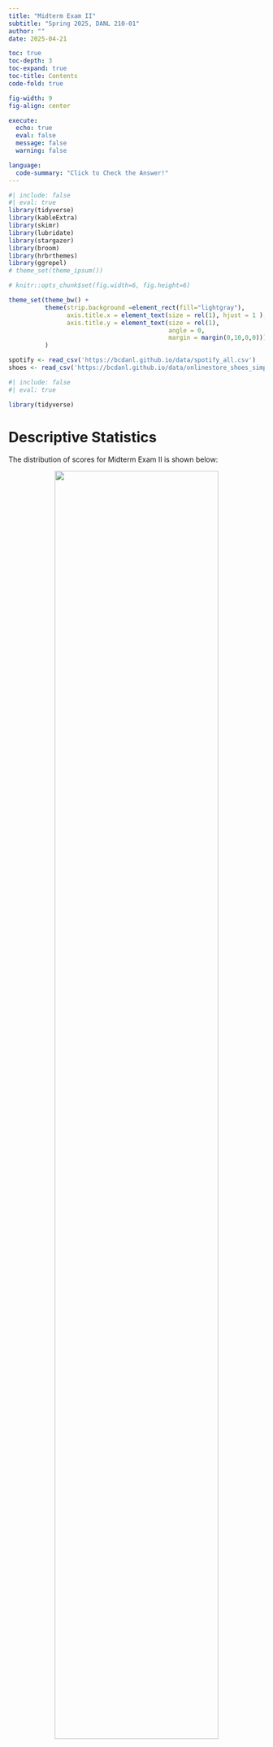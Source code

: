 ```yaml
---
title: "Midterm Exam II"
subtitle: "Spring 2025, DANL 210-01"
author: ""
date: 2025-04-21

toc: true
toc-depth: 3
toc-expand: true
toc-title: Contents
code-fold: true

fig-width: 9
fig-align: center

execute:
  echo: true
  eval: false
  message: false
  warning: false

language: 
  code-summary: "Click to Check the Answer!"
---
```

```r
#| include: false
#| eval: true
library(tidyverse)
library(kableExtra)
library(skimr)
library(lubridate)
library(stargazer)
library(broom)
library(hrbrthemes)
library(ggrepel)
# theme_set(theme_ipsum())

# knitr::opts_chunk$set(fig.width=6, fig.height=6)  

theme_set(theme_bw() +
          theme(strip.background =element_rect(fill="lightgray"),
                axis.title.x = element_text(size = rel(1), hjust = 1 ),
                axis.title.y = element_text(size = rel(1), 
                                            angle = 0,
                                            margin = margin(0,10,0,0)))
          )

spotify <- read_csv('https://bcdanl.github.io/data/spotify_all.csv')
shoes <- read_csv('https://bcdanl.github.io/data/onlinestore_shoes_simple.csv')
```

<!-- \begin{center}\large\bfseries -->
<!-- \textsf{Spring 2025, SUNY Geneseo, DANL 210-01} -->
<!-- \vspace*{-.5cm} -->
<!-- \end{center} -->

<!-- \begin{center}\huge\bfseries -->
<!-- \textsf{Midterm Exam II} -->
<!-- \vspace*{-.5cm} -->
<!-- \end{center} -->

<!-- \begin{center}\large\bfseries -->
<!-- \textsf{Make-up Version} -->
<!-- \end{center} -->

<!-- \begin{center}\large -->
<!-- {April 21, 2025} -->
<!-- \end{center} -->


<!-- # Honor Pledges -->

<!-- I solemnly swear that I will not cheat or engage in any form of academic dishonesty during this exam.  -->

<!-- I will not communicate with other students or use unauthorized materials.  -->

<!-- I will uphold the integrity of this exam and demonstrate my own knowledge and abilities. -->

<!-- By taking this pledge, I acknowledge that academic dishonesty undermines the academic process and is a violation of the trust placed in me as a student.  -->

<!-- I accept the consequences of any violation of this promise. -->

<!-- - Student's Name:  -->
<!-- - Student's Signature:  -->

<!-- <br><br> -->

```r
#| include: false
#| eval: true

library(tidyverse)
```



# Descriptive Statistics


The distribution of scores for Midterm Exam II is shown below:

<div style="text-align: center; width: 100%; margin: auto;">
  <img src="https://bcdanl.github.io/lec_figs/danl-210-s25-exam-2-dist.png" style="width: 80%; margin-bottom: -20px;">
  <p style="font-weight: bold;"></p>
</div>



The distribution of raw scores for Data Collection in Midterm Exam II is shown below:

<div style="text-align: center; width: 100%; margin: auto;">
  <img src="https://bcdanl.github.io/lec_figs/danl-210-s25-exam-2-dist-dc.png" style="width: 80%; margin-bottom: -20px;">
  <p style="font-weight: bold;"></p>
</div>



The distribution of raw scores for Pandas in Midterm Exam II is shown below:

<div style="text-align: center; width: 100%; margin: auto;">
  <img src="https://bcdanl.github.io/lec_figs/danl-210-s25-exam-2-dist-pandas.png" style="width: 80%; margin-bottom: -20px;">
  <p style="font-weight: bold;"></p>
</div>

<br>

The following provides the descriptive statistics for each part of the Midterm Exam II:

```r
#| echo: false
#| eval: true
sum <- readr::read_csv("https://bcdanl.github.io/data/spring-2025-danl-210-exam2-stat.csv")
DT::datatable(sum, options = list(pageLength = nrow(sum)), rownames = FALSE)
```

<br>

# Section 1. Data Collection I

```python
#| eval: false
#| echo: true
#| code-fold: false
#| message: false
#| warning: false

# %%
# =============================================================================
# Setting up
# =============================================================================
import pandas as pd
import os
import time
import random
from selenium import webdriver
from selenium.webdriver.common.by import By

driver = webdriver.Chrome() 

# Set the working directory path
wd_path = '/Users/bchoe/My Drive/suny-geneseo/spring2025/lecture-code'
os.chdir(wd_path)  

url = 'http://quotes.toscrape.com/tableful/'
```






**First/Front page** of the website for the `url`:

<div style="text-align: center; width: 100%; margin: auto;">
  <img src="https://bcdanl.github.io/lec_figs/table-scraping-quotes.png" style="width: 80%; margin-bottom: -20px;">
  <p style="font-weight: bold;"></p>
</div>



<br>

**Last page** of the website for the `url`:


<div style="text-align: center; width: 100%; margin: auto;">
  <img src="https://bcdanl.github.io/lec_figs/table-scraping-quotes_end.png" style="width: 80%; margin-bottom: -20px;">
  <p style="font-weight: bold;"></p>
</div>








**A single quote with its author**
<div style="text-align: center; width: 100%; margin: auto;">
  <img src="https://bcdanl.github.io/lec_figs/table-scraping-quotes-only.png" style="width: 80%; margin-bottom: -20px;">
  <p style="font-weight: bold;"></p>
</div>



<br>


**Corresponding tags**

<div style="text-align: center; width: 100%; margin: auto;">
  <img src="https://bcdanl.github.io/lec_figs/table-scraping-quotes-tag-only.png" style="width: 80%; margin-bottom: -20px;">
  <p style="font-weight: bold;"></p>
</div>






## Question 1 (Points: 4)
- Write `pandas` code that reads the HTML table from the front page of the website URL stored in `url` into a DataFrame called `df`.



```python
#| eval: false
#| message: false
#| warning: false

df = pd.read_html(url)[0]
```



<br>

## Question 2 (Points: 4)

- Write code to load the first/front page of the website for the `url` on the Chrome browser that *is being controlled by automated test software*, called `selenium`.



```python
#| eval: false
#| message: false
#| warning: false

driver.get(url)
```




<br>



## Question 3 (Points: 20)
- Write Python code to scrape every quote from a paginated website (unknown number of pages, 10 quotes per page) by repeatedly clicking the **Next** button until it disappears. 
  - On each page, extract each quote and its author into a column `quote_author` and its associated tags into `tags`, appending them to a DataFrame named `df_clean`. 
  - After loading each page, pause execution for a random 1–2 second interval. 
  - Examine below XPath examples for `quote_author` (rows 2, 4, 6, …) and `tags` (rows 3, 5, 7, …), identify that pattern of even vs. odd row numbers, and use it to build your f-strings for locating each element.

```python
#| eval: false
#| echo: true
#| code-fold: false
#| message: false
#| warning: false

# Table body - quote with author
xpath_quote_author_01 = '/html/body/div/table/tbody/tr[2]/td'
xpath_quote_author_02 = '/html/body/div/table/tbody/tr[4]/td'
xpath_quote_author_03 = '/html/body/div/table/tbody/tr[6]/td'
xpath_quote_author_04 = '/html/body/div/table/tbody/tr[8]/td'
xpath_quote_author_05 = '/html/body/div/table/tbody/tr[10]/td'
xpath_quote_author_06 = '/html/body/div/table/tbody/tr[12]/td'
xpath_quote_author_07 = '/html/body/div/table/tbody/tr[14]/td'
xpath_quote_author_08 = '/html/body/div/table/tbody/tr[16]/td'
xpath_quote_author_09 = '/html/body/div/table/tbody/tr[18]/td'
xpath_quote_author_10 = '/html/body/div/table/tbody/tr[20]/td'

# Table body - tags
xpath_tags_01 = '/html/body/div/table/tbody/tr[3]/td'
xpath_tags_02 = '/html/body/div/table/tbody/tr[5]/td'
xpath_tags_03 = '/html/body/div/table/tbody/tr[7]/td'
xpath_tags_04 = '/html/body/div/table/tbody/tr[9]/td'
xpath_tags_05 = '/html/body/div/table/tbody/tr[11]/td'
xpath_tags_06 = '/html/body/div/table/tbody/tr[13]/td'
xpath_tags_07 = '/html/body/div/table/tbody/tr[15]/td'
xpath_tags_08 = '/html/body/div/table/tbody/tr[17]/td'
xpath_tags_09 = '/html/body/div/table/tbody/tr[19]/td'
xpath_tags_10 = '/html/body/div/table/tbody/tr[21]/td'
```







```python
#| eval: false
#| message: false
#| warning: false

df_clean = pd.DataFrame()
while True:
    
    try:
        btn = driver.find_element(By.PARTIAL_LINK_TEXT, "Next")
    except:
        btn = []

    for i in range(1,11):
        j = i*2
        k = i*2+1
        
        xpath_quote_author = f'/html/body/div/table/tbody/tr[{j}]/td'
        xpath_tags = f'/html/body/div/table/tbody/tr[{k}]/td'
        
        quote_author = driver.find_element(By.XPATH, xpath_quote_author).text
        tags = driver.find_element(By.XPATH, xpath_tags).text
        
        lst = [quote_author, tags]
        obs = pd.DataFrame([lst])
        df_clean = pd.concat([df_clean, obs])
    
    if btn != []:
        btn.click()
        time.sleep(random.uniform(1,2))
    else:
        break
      
df_clean.columns = ['quote_author', 'tags']
```





<br>



## Question 4 (Points: 4)
- Write one-line code to export the `df_clean` DataFrame as a CSV file named **table_quotes.csv** inside the **data** subfolder of the current working directory given by `wd_path`.
  - Ensure that the CSV does not include row index of the `df_clean` DataFrame.



```python
#| eval: false
#| message: false
#| warning: false

df_clean.to_csv('data/quotes_table.csv', index=False, encoding = 'utf-8-sig')  
```



<br>


## Question 5 (Points: 4)

- Write a one-line code to quit the Chrome browser that *is being controlled by automated test software*, called `selenium`.



```python
#| eval: false
#| message: false
#| warning: false

driver.quit()
```




<br><br>



# Section 2. Data Collection II


## Question 6 (Points: 4)

- In the client–server model of the web, which statement is true?
a. A client hosts webpages, and a server displays them to users.
b. A client requests data, and a server responds with data.
c. Clients and servers are the same machine communicating via HTTPS.
d. A server initiates requests, and a client responds with data.



```python
#| eval: false
#| message: false
#| warning: false

b. A client requests data, and a server responds with data.
```


<br>



## Question 7 (Points: 10)
- Fill in the following 5 blanks to make a request to the FRED API for collecting the U.S. unemployment rate (`series_id` = "**UNRATE**")

```python
#| eval: false
#| echo: true
#| code-fold: false
#| message: false
#| warning: false

import requests
import pandas as pd
param_dicts = {
  'api_key': 'YOUR_FRED_API_KEY', ## Change to your own key
  'file_type': 'json',
  'series_id': ___BLANK_1___    ## ID for series data from the FRED
}
api_endpoint = "https://api.stlouisfed.org/fred/series/observations"
response = ___BLANK_2___

# Check if the server successfully sends the requested content
if ___BLANK_3___:
    # Convert JSON response to Python dictionary.
    content = ___BLANK_4___

    # Create a DataFrame of key 'observations's value from the content dictionary
    df = pd.DataFrame( ___BLANK_5___ )
else:
    print("The server cannot find the requested content")
```




**key**-**value** pairs in the `content` dictionary

<div style="text-align: center; width: 100%; margin: auto;">
  <img src="https://bcdanl.github.io/lec_figs/content_dictionary.png" style="width: 80%; margin-bottom: -20px;">
  <p style="font-weight: bold;"></p>
</div>


<br>

**_Answer_** for `___BLANK_1___`:

```python
#| eval: false
#| message: false
#| warning: false

"UNRATE"
```

<br>

**_Answer_** for `___BLANK_2___`:

```python
#| eval: false
#| message: false
#| warning: false

requests.get(api_endpoint, params=param_dicts)
```


<br>


**_Answer_** for `___BLANK_3___`:

```python
#| eval: false
#| message: false
#| warning: false

response.status_code == 200
```

<br>



**_Answer_** for `___BLANK_4___`:

```python
#| eval: false
#| message: false
#| warning: false

response.json()
```

<br>




**_Answer_** for `___BLANK_5___`:

```python
#| eval: false
#| message: false
#| warning: false

content['observations']
```



<br><br><br>



# Section 3. Pandas Basics I


```python
#| eval: false
#| echo: true
#| code-fold: false
#| message: false
#| warning: false

import pandas as pd
import numpy as np
```

<br>

Below is `spotify` `DataFrame` that reads the file `spotify_all.csv` containing data of Spotify users' playlist information (Source: [Spotify Million Playlist Dataset Challenge](https://www.aicrowd.com/challenges/spotify-million-playlist-dataset-challenge)).

```python
#| eval: false
#| echo: true
#| code-fold: false
#| message: false
#| warning: false

spotify = pd.read_csv('https://bcdanl.github.io/data/spotify_all.csv')
```


```r
#| eval: true
#| echo: false
#| warning: false

df <- read_csv('https://bcdanl.github.io/data/spotify_all.csv')

rmarkdown::paged_table(df,
                       options = list(rows.print = 25))
```



## Variable Description

- `pid`: playlist ID; unique ID for playlist
- `playlist_name`: a name of playlist
- `pos`: a position of the track within a playlist (starting from 0)
- `artist_name`: name of the track’s primary artist
- `track_name`: name of the track
- `duration_ms`: duration of the track in milliseconds


## Definition of a Song
- In Section 1, a **song** is defined as a combination of a `artist_name` value and a `track_name` value.

- E.g., the following provides the 12 distinct songs with the same `track_name`---**I Love You**:

```r
#| eval: true
#| echo: false
#| warning: false

spotify |> 
  count(artist_name, track_name) |> 
  filter(track_name == 'I Love You') |> 
  select(-n) |>
  mutate(Index = row_number() - 1) |>
  relocate(Index) |> 
  kbl() |>
  kable_styling(
    latex_options = c("hold_position"),
    font_size = 8
  ) |>
  column_spec(1, background = "#d3d3d3") |> # light gray background for Row column
  row_spec(0, background = "#d3d3d3") 
```





## Question 8 (Points: 4)

- Complete the following line so that `num_columns` is assigned the total number of columns in the `spotify` DataFrame as an integer:



```.python
num_columns = spotify._______________________________________________
```



```python
#| eval: false
#| message: false
#| warning: false

num_columns = spotify.shape[1]
```





<br>



## Question 9 (Points: 4)

- Write code to count how many tracks each playlist contains.



```python
#| eval: false
#| message: false
#| warning: false

spotify[['pid', 'playlist_name']].value_counts().reset_index()
```





<br>




## Question 10 (Points: 5)

- Write code to identify playlists that include at least 100 different artists.



```python
#| eval: false
#| message: false
#| warning: false

plist_100 = (
 spotify[['pid', 'playlist_name', 'artist_name']]
 .drop_duplicates()
 .value_counts()
 .reset_index()[['pid', 'playlist_name']]
 .value_counts()
 .reset_index()
 .query('count >= 100')
 )

```






<br>




## Question 11 (Points: 5)

-	Write code to calculate the proportion of playlists in `spotify` that contain at least one duplicated song, i.e. (the number of playlists with at least 1 duplicate song) divided by (the total number of distinct playlists)




```python
#| eval: false
#| message: false
#| warning: false

dup_T = spotify.duplicated(subset=["pid", "artist_name", "track_name"])
duplicate_plist = (
    spotify[ dup_T ]
    .drop_duplicates(subset = ['pid', 'playlist_name'])
    )


all_plists = (
    spotify
    .drop_duplicates(subset = ['pid', 'playlist_name'])
    )
    
duplicate_plist.shape[0] / all_plist.shape[0]
```




<br>




## Question 12 (Points: 6)

- Write code to add a new column, `duration_cat`, to the `spotify` DataFrame that categorizes `duration_ms` into:
  - "**short**" for tracks under 3 minutes (<180000 ms)
  - "**medium**" for tracks between 3 and 5 minutes (180000–300000 ms)
  - "**long**" for tracks over 5 minutes (>300000 ms)



```python
#| eval: false
#| message: false
#| warning: false

spotify['duration_cat'] = np.where(spotify['duration_ms'] < 180*1000,
                                   "short", 
                                   "")

spotify['duration_cat'] = np.where(spotify['duration_ms'] > 300*1000,
                                   "long", 
                                   spotify['duration_cat'])

spotify['duration_cat'] = np.where(spotify['duration_cat'] == '',
                                   "medium", 
                                   spotify['duration_cat'])
```





<br>




## Question 13 (Points: 7)

- Write code to find the second most frequently appearing song(s) across all playlists that include **"Viva La Vida"** (`track_name`) by **"Coldplay"** (`artist_name`).



```python
#| eval: false
#| message: false
#| warning: false

coldplay_list = (
    spotify.query('artist_name == "Coldplay" & track_name == "Viva La Vida"')
    )

after_coldplay = (
    spotify[ spotify['pid'].isin(coldplay_list['pid']) ]
    [ ['artist_name', 'track_name'] ]
    .value_counts()
    .reset_index()
    .nlargest(2, 'count', keep="all")
    )
```




<br>





## Question 14 (Points: 7)

-	Consider a DataFrame called `songs`, derived from `spotify`, that adds a new variable `song` by concatenating each row’s `artist_name` and `track_name`:

```r
#| eval: true
#| echo: false
#| warning: false

new_row <- list(
  pid = NA,
  playlist_name  = ".....",
  song = NA
)

spotify |> 
  head(3) |>
  mutate(Index = row_number() - 1) |>
  relocate(Index) |> 
  mutate(song = str_c(artist_name, ' - ', track_name)) |> 
  relocate(song, .after = playlist_name) |> 
  select(Index, pid, playlist_name, song) |> 
  add_row(!!!new_row, .after = 3) |> 
  mutate(
    across(
      everything(),
      ~ if_else(is.na(.), "", as.character(.))
    )
  ) |> 
  kbl() |>
  kable_styling(
    latex_options = c("hold_position"),
    font_size = 8
  ) |>
  column_spec(1, background = "#d3d3d3") |> # light gray background for Row column
  row_spec(0, background = "#d3d3d3") 
```

- Note that the `songs` DataFrame has only the three variables---`pid`, `playlist_name`, and `song`, as shown above.

- Write code to determine which two different songs appear together in playlists more often than any other pair, as shown below.
  - (Hint:  self‑merge the `songs` DataFrame on `pid` to get `song_x`-`song_y` pairs, which is a many-to-many join.)


```r
#| eval: true
#| echo: false
#| warning: false

# 1. One row per song‑in‑playlist
popular_pairs <- spotify |>
  distinct(pid, playlist_name, artist_name, track_name) |>
  mutate(song = paste(artist_name, track_name, sep = " – ")) |>
  select(pid, playlist_name, song)

# 2. Self‑join on pid to get all song–song combinations
pairs <- popular_pairs |>
  inner_join(popular_pairs, by = "pid", suffix = c("_x", "_y"))

# 3. Count co‑occurrences and drop self‑pairs
pair_counts <- pairs |>
  count(song_x, song_y, name = "count") |>
  arrange(-count) |> 
  mutate(Index = row_number() - 1) |>
  relocate(Index) |> 
  filter(song_x != song_y)

# View the result
pair_counts |> 
  head(1) |> 
  kbl() |>
  kable_styling(
    latex_options = c("hold_position"),
    font_size = 8
  ) |>
  column_spec(1, background = "#d3d3d3") |> # light gray background for Row column
  row_spec(0, background = "#d3d3d3") 
```





Below is how `songs` DataFrame is created:
```python
#| eval: false
#| echo: true
#| code-fold: false
#| message: false
#| warning: false

songs = (
    spotify
    .drop_duplicates(subset = ['pid', 'playlist_name', 'artist_name', 'track_name'])
    [['pid', 'playlist_name', 'artist_name', 'track_name']]
    )

songs['song'] = songs['artist_name'] + ' – ' + songs['track_name']
songs = songs[['pid', 'playlist_name', 'song']]
```


```python
#| eval: false
#| message: false
#| warning: false

pairs = songs.merge(songs, on='pid')

pair_counts = (
    pairs[['song_x','song_y']]
    .value_counts()
    .reset_index()
    .query('song_x != song_y')
    .nlargest(1, 'count', keep = "all")  
)

# Note: Lexicographic filtering is necessary to treat (song_x, song_y) and (song_y, song_x) as the same pair.
```





<br><br>




# Section 4. Pandas Basics II

Below is `shoes` `DataFrame` that reads the file `onlinestore_shoes_simple.csv` containing data of "shoes" search information from an online store.

```python
#| eval: false
#| echo: true
#| code-fold: false
#| message: false
#| warning: false

shoes = pd.read_csv('https://bcdanl.github.io/data/onlinestore_shoes_simple.csv')
```

```python
#| echo: false
#| eval: true
#| warning: false
#| message: false

import pandas as pd
import numpy as np
shoes = pd.read_csv('https://bcdanl.github.io/data/onlinestore_shoes_simple.csv')
```

```r
#| eval: true
#| echo: false
#| warning: false

df <- read_csv('https://bcdanl.github.io/data/onlinestore_shoes_simple.csv')

rmarkdown::paged_table(df,
                       options = list(rows.print = 25))
```


## Variable Description

| Variable                          | Description                                                                 |
|----------------------------------|-----------------------------------------------------------------------------|
| `id`                             | Unique identifier for the product                                           |
| `brandId`                        | Unique identifier for the brand                                            |
| `brandName`                      | Name of the brand                                                          |
| `name`                           | Product name or title                                                      |
| `reviewCount`                    | Number of customer reviews                                                 |
| `reviewStarRating`               | Average star rating from customer reviews                                  |
| `current_p`                      | Current price                   |
| `clearance_p`                    | Clearance price  (`NA` if not available for clearance)           |

<br>

## Question 15 (Points: 5)

- Write code to identify the top **deal** product(s), where a deal is defined by all of the following:
	1.	**On clearance**: the product’s `current_p` equals its `clearance_p`.
	2.	**Highly reviewed**: `reviewCount` is at or above the 95th percentile of all `reviewCount` values.
	3.	**Best rated**: among these clearance, highly‑reviewed products, it has the maximum `reviewStarRating` (including any ties).


```r
#| eval: true
#| echo: false
#| warning: false

shoes_promo <- read_csv('https://bcdanl.github.io/data/onlinestore_shoes_simple_star.csv')

shoes_promo |> 
  kbl() |>
  kable_styling(
    latex_options = c("hold_position"),
    font_size = 8
  ) |>
  column_spec(1, background = "#d3d3d3") |> # light gray background for Row column
  row_spec(0, background = "#d3d3d3") 
```




```python
#| eval: false
#| message: false
#| warning: false

review_top5 = shoes['reviewCount'].quantile(.95)
shoes_promo = (
    shoes[(shoes['clearance_p'] == shoes['currernt_p']) & (shoes['reviewCount'] >= review_top5) ]
    .nlargest(1, 'reviewStarRating', keep = 'all')
    )

```





<br>





## Question 16 (Points: 7)

- Write pandas code to:
	1.	**Count products per brand**: determine how many items each brand offers.
	2.	**Find the 90th‑percentile threshold** of those brand‑level counts.
	3.	**Select "popular" brands** whose product counts exceed that threshold.
	4.	**Compute clearance rates** for each of these popular brands: the fraction of their items with a non‑missing `clearance_p`.
	5.	**List the top five** brands by clearance rate, reporting each brand and its rate, as shown in below DataFrame.
	

```r
#| eval: true
#| echo: false
#| warning: false

shoes_promo <- read_csv('https://bcdanl.github.io/data/onlinestore_shoes_simple_na.csv')

shoes_promo |> 
  kbl() |>
  kable_styling(
    latex_options = c("hold_position"),
    font_size = 8
  ) |>
  column_spec(1, background = "#d3d3d3") |> # light gray background for Row column
  row_spec(0, background = "#d3d3d3") 
```





```python
#| eval: false
#| message: false
#| warning: false


# 1. Count total products per brand
total_per_brand = shoes['brandName'].value_counts().reset_index()

total_per_brand_n = total_per_brand['count'].quantile(.9)
total_per_brand = total_per_brand[total_per_brand['count'] >= total_per_brand_n]

# 2. Count total products per brand
shoes['clearance_available'] = shoes['clearance_p'].notna()

total_per_brand_c = (
    shoes
    .query('clearance_available == True')['brandName']
    .value_counts()
    .reset_index()
    )

# 3. Join
df = total_per_brand_c.merge(total_per_brand, on='brandName', how = 'left')
df = df[~df['count_y'].isna()]
df['rate'] = df['count_x'] / df['count_y'] 
df_top5 = df.nlargest(5, 'rate', keep = 'all')
```




  
  
